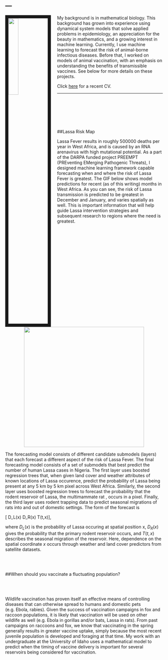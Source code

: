 ---
---

<link rel="stylesheet" href="styles.css" type="text/css">

<img src="images/andrew.jpg" style="width:25%; border:10px solid; margin-right: 20px" align="left">



My background is in mathematical biology. This background has grown
into experience using dynamical system models that solve applied problems in epidemiology,
an appreciation for the beauty in mathematics,
and a growing interest in machine learning. 
Currently, I use machine learning to forecast the risk of animal-borne 
infectious diseases. Before that, I worked on models of animal
vaccination, with an emphasis on understanding the
benefits of transmissible vaccines. See below for more details on these
projects. 

Click [here](files/CV/Basinski_CV.pdf) for a recent CV. 

***

<br> <br> <br> <br> <br>

\vspace{25in}

##Lassa Risk Map   

Lassa Fever results in roughly 500000 deaths per year in West Africa, and is caused by an 
RNA arenavirus with high mutational potential. As a part of the DARPA funded project PREEMPT (PREventing EMerging Pathogenic Threats),  I designed machine learning framework capable forecasting when and where the risk of Lassa Fever is greatest. The GIF below shows model predictions for recent (as of this writing) months in West Africa. As you can see, the risk of Lassa transmission is predicted to be greatest in December and January, and varies spatially as well. This is important information that will help guide Lassa intervention strategies and subsequent research to regions where the need is greatest. 

<center>
![](images/movie_forecast.gif){width=4in}
</center>

The forecasting model consists of different candidate submodels (layers) that each forecast a different aspect of the risk of Lassa Fever. The final forecasting model consists of a set of submodels that best predict the number of human Lassa cases in Nigeria. The first layer uses boosted regression trees that, when given land cover and weather attributes of known locations of Lassa occurence, predict the probability of Lassa being present at any 5 km by 5 km pixel across West Africa. Similarly, the second layer uses boosted regression trees to forecast the probability that the rodent reservoir of Lassa, the multimammate rat \emph{Mastomys natalensis}, occurs in a pixel. Finally, the third layer uses rodent trapping data to predict seasonal migrations of rats into and out of domestic settings.  The form of the forecast is

\[ \text{Lassa transmission risk} \sim D_L(x) D_R(x) T(t,x)\],

where $D_L(x)$ is the probability of Lassa occuring at spatial position x, $D_R(x)$ gives the probability that the primary rodent reservoir occurs, and $T(t,x)$ describes the seasonal migration of the reservoir. Here, dependence on the spatial coordinate $x$ occurs through weather and land cover predictors from satellite datasets. 

<br> <br>

##When should you vaccinate a fluctuating population? 

<br> <br>

Wildlife vaccination has proven itself an effective means of controlling diseases that can otherwise spread to humans and domestic pets (e.g. Ebola, rabies). Given the success of vaccination campaigns in fox and raccoon populations, it is likely that vaccination will be used on other wildlife as well (e.g. Ebola in gorillas and/or bats, Lassa in rats). From past campaigns on raccoons and fox, we know that vaccinating in the spring generally results in greater vaccine uptake, simply because the most recent juvenile population is developed and foraging at that time. My work with an undergraduate at the University of Idaho uses a mathematical model to predict when the timing of vaccine delivery is important for several reservoirs being considered for vaccination. 



[//]: # 